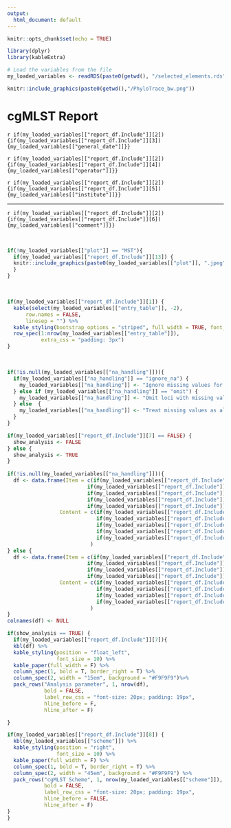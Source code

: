 ```yaml
---
output:
  html_document: default
---
```


```r
knitr::opts_chunk$set(echo = TRUE)
```

```r
library(dplyr)
library(kableExtra)
```

```r
# Load the variables from the file
my_loaded_variables <- readRDS(paste0(getwd(), "/selected_elements.rds"))
```

```{=html}
<style type="text/css">
  .figure {
    float: right;
    text-align: center;
  }
</style>
```

```r
knitr::include_graphics(paste0(getwd(),"/PhyloTrace_bw.png"))
```

# cgMLST Report

`r if(my_loaded_variables[["report_df.Include"]][2]) {if(my_loaded_variables[["report_df.Include"]][3]) {my_loaded_variables[["general_date"]]}} `

`r if(my_loaded_variables[["report_df.Include"]][2]) {if(my_loaded_variables[["report_df.Include"]][4]) {my_loaded_variables[["operator"]]}} `

`r if(my_loaded_variables[["report_df.Include"]][2]) {if(my_loaded_variables[["report_df.Include"]][5]) {my_loaded_variables[["institute"]]}} `

***

`r if(my_loaded_variables[["report_df.Include"]][2]) {if(my_loaded_variables[["report_df.Include"]][6]) {my_loaded_variables[["comment"]]}} `

\

```r
if(!my_loaded_variables[["plot"]] == "MST"){
  if(my_loaded_variables[["report_df.Include"]][13]) {
  knitr::include_graphics(paste0(my_loaded_variables[["plot"]], ".jpeg"))
  }
}

```

\

```r
if(my_loaded_variables[["report_df.Include"]][1]) {
  kable(select(my_loaded_variables[["entry_table"]], -2), 
      row.names = FALSE,
      linesep = "") %>%
  kable_styling(bootstrap_options = "striped", full_width = TRUE, font_size = 10) %>%
  row_spec(1:nrow(my_loaded_variables[["entry_table"]]),
           extra_css = "padding: 3px")
}
```

\

```r
if(!is.null(my_loaded_variables[["na_handling"]])){
  if(my_loaded_variables[["na_handling"]] == "ignore_na") {
    my_loaded_variables[["na_handling"]] <- "Ignore missing values for pairwise comparison"
  } else if (my_loaded_variables[["na_handling"]] == "omit") {
    my_loaded_variables[["na_handling"]] <- "Omit loci with missing values for all assemblies"
  } else  {
    my_loaded_variables[["na_handling"]] <- "Treat missing values as allele variant"
  }
} 

if(my_loaded_variables[["report_df.Include"]][7] == FALSE) {
  show_analysis <- FALSE
} else {
  show_analysis <- TRUE
}
 
if(!is.null(my_loaded_variables[["na_handling"]])){
  df <- data.frame(Item = c(if(my_loaded_variables[["report_df.Include"]][9]){"Tree construction"},
                          if(my_loaded_variables[["report_df.Include"]][10]){"Distance algorithm"},
                          if(my_loaded_variables[["report_df.Include"]][11]){"Missing value handling"},
                          if(my_loaded_variables[["report_df.Include"]][12]){"PhyloTrace version"},
                          if(my_loaded_variables[["report_df.Include"]][12]){"KMA version"}),
                 Content = c(if(my_loaded_variables[["report_df.Include"]][9]){my_loaded_variables[["tree"]]},
                             if(my_loaded_variables[["report_df.Include"]][10]){my_loaded_variables[["distance"]]},
                             if(my_loaded_variables[["report_df.Include"]][11]){my_loaded_variables[["na_handling"]]},
                             if(my_loaded_variables[["report_df.Include"]][12]){my_loaded_variables[["version"]][1]},
                             if(my_loaded_variables[["report_df.Include"]][12]){my_loaded_variables[["version"]][2]})
                           )
} else {
  df <- data.frame(Item = c(if(my_loaded_variables[["report_df.Include"]][9]){"Tree construction"},
                          if(my_loaded_variables[["report_df.Include"]][10]){"Distance algorithm"},
                          if(my_loaded_variables[["report_df.Include"]][12]){"PhyloTrace version"},
                          if(my_loaded_variables[["report_df.Include"]][12]){"KMA version"}),
                 Content = c(if(my_loaded_variables[["report_df.Include"]][9]){my_loaded_variables[["tree"]]},
                             if(my_loaded_variables[["report_df.Include"]][10]){my_loaded_variables[["distance"]]},
                             if(my_loaded_variables[["report_df.Include"]][12]){my_loaded_variables[["version"]][1]},
                             if(my_loaded_variables[["report_df.Include"]][12]){my_loaded_variables[["version"]][2]})
                           )
}
colnames(df) <- NULL

if(show_analysis == TRUE) {
  if(my_loaded_variables[["report_df.Include"]][7]){
  kbl(df) %>%
  kable_styling(position = "float_left",
                font_size = 10) %>%
  kable_paper(full_width = F) %>%
  column_spec(1, bold = T, border_right = T) %>%
  column_spec(2, width = "15em", background = "#F9F9F9")%>%
  pack_rows("Analysis parameter", 1, nrow(df), 
            bold = FALSE,
            label_row_css = "font-size: 20px; padding: 19px",
            hline_before = F,
            hline_after = F)

}

if(my_loaded_variables[["report_df.Include"]][8]) {
  kbl(my_loaded_variables[["scheme"]]) %>%
  kable_styling(position = "right",
                font_size = 10) %>%
  kable_paper(full_width = F) %>%
  column_spec(1, bold = T, border_right = T) %>%
  column_spec(2, width = "45em", background = "#F9F9F9") %>%
  pack_rows("cgMLST Scheme", 1, nrow(my_loaded_variables[["scheme"]]), 
            bold = FALSE,
            label_row_css = "font-size: 20px; padding: 19px",
            hline_before = FALSE,
            hline_after = F)
}
}

```
